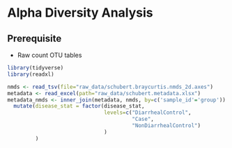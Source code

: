 # Alpha Diversity Analysis {#alpha-diversity}

## Prerequisite
- Raw count OTU tables


```r
library(tidyverse)
library(readxl)

nmds <- read_tsv(file="raw_data/schubert.braycurtis.nmds_2d.axes")
metadata <- read_excel(path="raw_data/schubert.metadata.xlsx")
metadata_nmds <- inner_join(metadata, nmds, by=c('sample_id'='group')) %>%
  mutate(disease_stat = factor(disease_stat,
                               levels=c("DiarrhealControl",
                                        "Case",
                                        "NonDiarrhealControl")
                               )
         )
```


```r
```


```r
```

